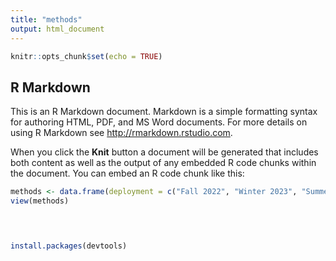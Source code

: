 ```yaml
---
title: "methods"
output: html_document
---
```


```r
knitr::opts_chunk$set(echo = TRUE)
```

## R Markdown

This is an R Markdown document. Markdown is a simple formatting syntax for authoring HTML, PDF, and MS Word documents. For more details on using R Markdown see <http://rmarkdown.rstudio.com>.

When you click the **Knit** button a document will be generated that includes both content as well as the output of any embedded R code chunks within the document. You can embed an R code chunk like this:


```r
methods <- data.frame(deployment = c("Fall 2022", "Winter 2023", "Summer 2023"),start = c("26 Sept", "1 Feb", "22 May"),end = c("3 Oct", "23 Mar", "21 Jul"), coordinates= c("35.11631N 120.79067W", "35.11340N 120.78890W", "35.14784N 120.842194W"), depth= c("50", "58", "56"))
view(methods)


  

```
```r
install.packages(devtools)
```
```r

```


